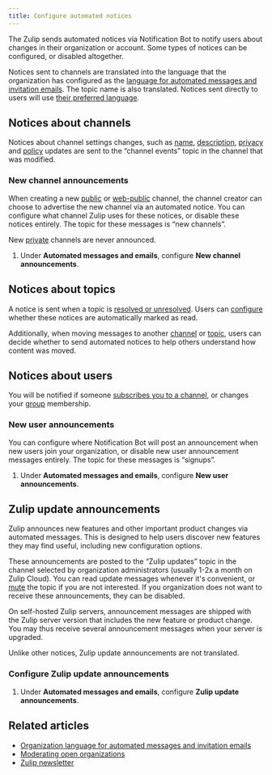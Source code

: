```yaml
---
title: Configure automated notices
---
```




The Zulip sends automated notices via Notification Bot to notify users about
changes in their organization or account. Some types of notices can be
configured, or disabled altogether.

Notices sent to channels are translated into the language that the organization
has configured as the [language for automated messages and invitation
emails](/help/configure-organization-language). The topic name is also
translated. Notices sent directly to users will use [their preferred
language](/help/change-your-language).

## Notices about channels

Notices about channel settings changes, such as [name](/help/rename-a-channel),
[description](/help/change-the-channel-description),
[privacy](/help/change-the-privacy-of-a-channel) and
[policy](/help/channel-posting-policy) updates are sent to the
“channel events” topic in the channel that was modified.

### New channel announcements

<AdminOnly />

When creating a new [public](/help/channel-permissions#public-channels) or
[web-public](/help/channel-permissions#web-public-channels) channel, the channel
creator can choose to advertise the new channel via an automated notice. You can
configure what channel Zulip uses for these notices, or disable these notices
entirely. The topic for these messages is “new channels”.

New [private](/help/channel-permissions#private-channels) channels are never
announced.

<FlattenedSteps>
  <NavigationSteps target="settings/organization-settings" />

  1. Under **Automated messages and emails**, configure **New channel
     announcements**.

  <SaveChanges />
</FlattenedSteps>

## Notices about topics

A notice is sent when a topic is [resolved or
unresolved](/help/resolve-a-topic). Users can
[configure](/help/marking-messages-as-read#configure-whether-resolved-topic-notices-are-marked-as-read)
whether these notices are automatically marked as read.

Additionally, when moving messages to another
[channel](/help/move-content-to-another-channel) or
[topic](/help/move-content-to-another-topic), users can decide whether to send
automated notices to help others understand how content was moved.

## Notices about users

You will be notified if someone [subscribes you to a
channel](/help/subscribe-users-to-a-channel), or changes your
[group](/help/user-groups) membership.

### New user announcements

<AdminOnly />

You can configure where Notification Bot will post an announcement when new
users join your organization, or disable new user announcement messages
entirely. The topic for these messages is “signups”.

<FlattenedSteps>
  <NavigationSteps target="settings/organization-settings" />

  1. Under **Automated messages and emails**, configure **New user
     announcements**.

  <SaveChanges />
</FlattenedSteps>

## Zulip update announcements

Zulip announces new features and other important product changes via automated
messages. This is designed to help users discover new features they may find
useful, including new configuration options.

These announcements are posted to the “Zulip updates” topic in the
channel selected by organization administrators (usually 1-2x a month
on Zulip Cloud). You can read update messages whenever it's
convenient, or [mute](/help/mute-a-topic) the topic if you are not
interested. If you organization does not want to receive these
announcements, they can be disabled.

On self-hosted Zulip servers, announcement messages are shipped with the Zulip
server version that includes the new feature or product change. You may thus
receive several announcement messages when your server is upgraded.

Unlike other notices, Zulip update announcements are not translated.

### Configure Zulip update announcements

<AdminOnly />

<FlattenedSteps>
  <NavigationSteps target="settings/organization-settings" />

  1. Under **Automated messages and emails**, configure **Zulip update
     announcements**.

  <SaveChanges />
</FlattenedSteps>

## Related articles

* [Organization language for automated messages and invitation emails](/help/configure-organization-language)
* [Moderating open organizations](/help/moderating-open-organizations)
* [Zulip newsletter](https://zulip.com/help/email-notifications#low-traffic-newsletter)
